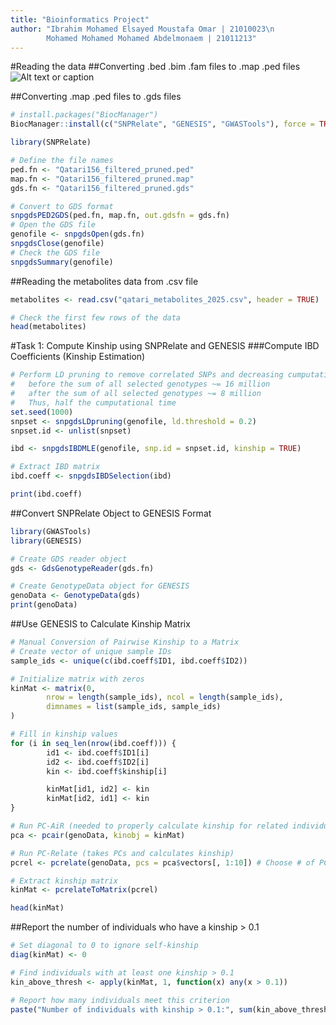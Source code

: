 ```yaml
---
title: "Bioinformatics Project"
author: "Ibrahim Mohamed Elsayed Moustafa Omar | 21010023\n
        Mohamed Mohamed Mohamed Abdelmonaem | 21011213"
---
```

#Reading the data
##Converting .bed .bim .fam files to .map .ped files
![Alt text or caption](plinkCommand.png)

##Converting .map .ped files to .gds files 
```r
# install.packages("BiocManager")
BiocManager::install(c("SNPRelate", "GENESIS", "GWASTools"), force = TRUE)
```
```r
library(SNPRelate)

# Define the file names
ped.fn <- "Qatari156_filtered_pruned.ped"
map.fn <- "Qatari156_filtered_pruned.map"
gds.fn <- "Qatari156_filtered_pruned.gds"

# Convert to GDS format
snpgdsPED2GDS(ped.fn, map.fn, out.gdsfn = gds.fn)
# Open the GDS file
genofile <- snpgdsOpen(gds.fn)
snpgdsClose(genofile)
# Check the GDS file
snpgdsSummary(genofile)
```

##Reading the metabolites data from .csv file
```r
metabolites <- read.csv("qatari_metabolites_2025.csv", header = TRUE)

# Check the first few rows of the data
head(metabolites)
```

#Task 1: Compute Kinship using SNPRelate and GENESIS
###Compute IBD Coefficients (Kinship Estimation)
```r
# Perform LD pruning to remove correlated SNPs and decreasing cumputational time
#   before the sum of all selected genotypes ~= 16 million
#   after the sum of all selected genotypes ~= 8 million
#   Thus, half the cumputational time
set.seed(1000)
snpset <- snpgdsLDpruning(genofile, ld.threshold = 0.2)
snpset.id <- unlist(snpset)

ibd <- snpgdsIBDMLE(genofile, snp.id = snpset.id, kinship = TRUE)

# Extract IBD matrix
ibd.coeff <- snpgdsIBDSelection(ibd)

print(ibd.coeff)
```

##Convert SNPRelate Object to GENESIS Format
```r
library(GWASTools)
library(GENESIS)

# Create GDS reader object
gds <- GdsGenotypeReader(gds.fn)

# Create GenotypeData object for GENESIS
genoData <- GenotypeData(gds)
print(genoData)
```

##Use GENESIS to Calculate Kinship Matrix
```r
# Manual Conversion of Pairwise Kinship to a Matrix
# Create vector of unique sample IDs
sample_ids <- unique(c(ibd.coeff$ID1, ibd.coeff$ID2))

# Initialize matrix with zeros
kinMat <- matrix(0,
        nrow = length(sample_ids), ncol = length(sample_ids),
        dimnames = list(sample_ids, sample_ids)
)

# Fill in kinship values
for (i in seq_len(nrow(ibd.coeff))) {
        id1 <- ibd.coeff$ID1[i]
        id2 <- ibd.coeff$ID2[i]
        kin <- ibd.coeff$kinship[i]

        kinMat[id1, id2] <- kin
        kinMat[id2, id1] <- kin
}
```
```r
# Run PC-AiR (needed to properly calculate kinship for related individuals)
pca <- pcair(genoData, kinobj = kinMat)

# Run PC-Relate (takes PCs and calculates kinship)
pcrel <- pcrelate(genoData, pcs = pca$vectors[, 1:10]) # Choose # of PCs as needed

# Extract kinship matrix
kinMat <- pcrelateToMatrix(pcrel)

head(kinMat)
```
##Report the number of individuals who have a kinship > 0.1
```r
# Set diagonal to 0 to ignore self-kinship
diag(kinMat) <- 0

# Find individuals with at least one kinship > 0.1
kin_above_thresh <- apply(kinMat, 1, function(x) any(x > 0.1))

# Report how many individuals meet this criterion
paste("Number of individuals with kinship > 0.1:", sum(kin_above_thresh))
```


